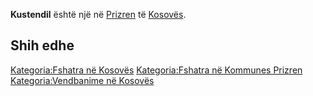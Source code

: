 {{Fshat në 
 | Emri                = Kustendil
 | EmriAlt                = 
 | NAME_SHORT_FORM=      
 | NAME_GENERIC=      
 | NAME_SORT_NAME_RO=      KUSTENDIL
 | FULL_NAME_RO = Kustendil
 | FULL_NAME_ND_RO=Kustendil
 | SORT_NAME_RG=KUSTENDIL
 | FULL_NAME_RG=Kustendil
 | FULL_NAME_ND_RG=Kustendil
 | SRP_NAME_SHORT_FORM=      
 | SRP_NAME_GENERIC=      
 | SRP_NAME_SORT_NAME_RO=      
 | SRP_FULL_NAME_RO = 
 | SRP_FULL_NAME_ND_RO=
 | SRP_SORT_NAME_RG=
 | SRP_FULL_NAME_RG=
 | SRP_FULL_NAME_ND_RG=
 | Emri (Rasa dhanore) = 
 | Figura              = 
 | Shteti              = Kosovo
 | Komuna              = Prizren
 | Kodi postar         = 
 | Sipërfaqja          = 

 | Popullsia           = 

 | Regj. i popullsisë  = 
 | Dend. e popullsisë  = 
 | Faqja zyrtare       = 
 <!--- Koordinatat ----> 
 | Gjerësia            = 42.165833
 | Gjatësia            = 20.753333
 | Lartësia            = 
}}
'''Kustendil''' është një [[]] në [[Prizren]] të [[Kosovës]].

<!-- == Gjeografia == -->
<!-- == Historia == -->
<!-- == Demografia == -->
== Shih edhe ==
{{Komuna Prizren}}
{{Kosovo-Administrata-Cung}}

[[Kategoria:Fshatra në Kosovës]]
[[Kategoria:Fshatra në Kommunes Prizren]]
[[Kategoria:Vendbanime në Kosovës]]